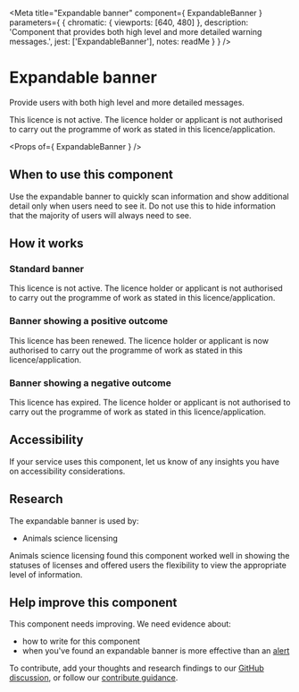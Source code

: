 
<Meta
  title="Expandable banner"
  component={ ExpandableBanner }
  parameters={ {
    chromatic: { viewports: [640, 480] },
    description: 'Component that provides both high level and more detailed warning messages.',
    jest: ['ExpandableBanner'],
    notes: readMe
  } }
/>

# Expandable banner

Provide users with both high level and more detailed messages.

<Preview withToolbar>
  <Story name="ExpandableBanner">
    <ExpandableBanner status="Draft">
      This licence is not active. The licence holder or applicant is not authorised to carry out the programme of work as stated in this licence/application.
    </ExpandableBanner>
  </Story>
</Preview>

<Props of={ ExpandableBanner } />

## When to use this component

Use the expandable banner to quickly scan information and show additional detail only when users need to see it.
Do not use this to hide information that the majority of users will always need to see.

## How it works
### Standard banner

<Preview>
  <Story name="Standard">
    <ExpandableBanner status="Draft">
      This licence is not active. The licence holder or applicant is not authorised to carry out the programme of work as stated in this licence/application.
    </ExpandableBanner>
  </Story>
</Preview>

### Banner showing a positive outcome

<Preview>
  <Story name="Positive">
    <ExpandableBanner status="Renewed" classModifiers="positive">
      This licence has been renewed. The licence holder or applicant is now authorised to carry out the programme of work as stated in this licence/application.
    </ExpandableBanner>
  </Story>
</Preview>

### Banner showing a negative outcome

<Preview>
  <Story name="Negative">
    <ExpandableBanner status="Expired" classModifiers="negative">
      This licence has expired. The licence holder or applicant is not authorised to carry out the programme of work as stated in this licence/application.
    </ExpandableBanner>
  </Story>
</Preview>

## Accessibility

If your service uses this component, let us know of any insights you have on accessibility considerations.

## Research

The expandable banner is used by:

- Animals science licensing

Animals science licensing found this component worked well in showing the statuses of licenses and offered users the flexibility to view the appropriate level of information.

## Help improve this component

This component needs improving. We need evidence about:

- how to write for this component
- when you've found an expandable banner is more effective than an [alert](/components?name=Alert)

To contribute, add your thoughts and research findings to our [GitHub discussion](https://github.com/UKHomeOffice/design-system/discussions/443), or follow our [contribute guidance](/get-involved).